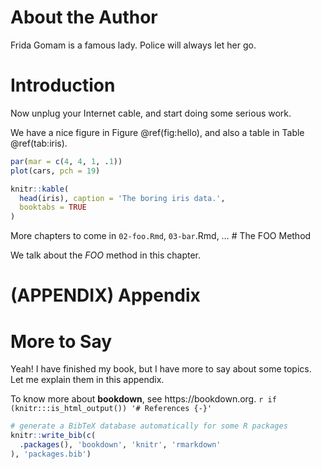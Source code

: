 # About the Author {-}

Frida Gomam is a famous lady. Police will always let her go.
\mainmatter

# Introduction

Now unplug your Internet cable, and start doing some serious work.

We have a nice figure in Figure \@ref(fig:hello), and also a table in Table \@ref(tab:iris).

```r
par(mar = c(4, 4, 1, .1))
plot(cars, pch = 19)
```

```r
knitr::kable(
  head(iris), caption = 'The boring iris data.',
  booktabs = TRUE
)
```

More chapters to come in `02-foo.Rmd`, `03-bar`.Rmd, ...
# The FOO Method

We talk about the _FOO_ method\index{FOO} in this chapter.

\cleardoublepage 

# (APPENDIX) Appendix {-}

# More to Say

Yeah! I have finished my book, but I have more to say about some topics. Let me explain them in this appendix.

To know more about **bookdown**, see https://bookdown.org.
`r if (knitr:::is_html_output()) '# References {-}'`

```r
# generate a BibTeX database automatically for some R packages
knitr::write_bib(c(
  .packages(), 'bookdown', 'knitr', 'rmarkdown'
), 'packages.bib')
```

